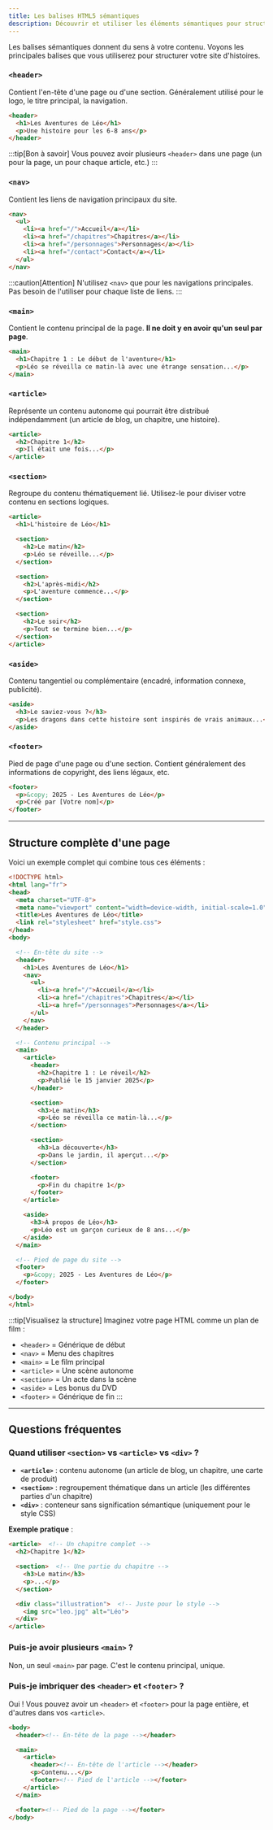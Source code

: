 ```yaml
---
title: Les balises HTML5 sémantiques
description: Découvrir et utiliser les éléments sémantiques pour structurer vos pages
---
```


Les balises sémantiques donnent du sens à votre contenu. Voyons les principales balises que vous utiliserez pour structurer votre site d'histoires.

### `<header>`

Contient l'en-tête d'une page ou d'une section. Généralement utilisé pour le logo, le titre principal, la navigation.

```html
<header>
  <h1>Les Aventures de Léo</h1>
  <p>Une histoire pour les 6-8 ans</p>
</header>
```

:::tip[Bon à savoir]
Vous pouvez avoir plusieurs `<header>` dans une page (un pour la page, un pour chaque article, etc.)
:::

### `<nav>`

Contient les liens de navigation principaux du site.

```html
<nav>
  <ul>
    <li><a href="/">Accueil</a></li>
    <li><a href="/chapitres">Chapitres</a></li>
    <li><a href="/personnages">Personnages</a></li>
    <li><a href="/contact">Contact</a></li>
  </ul>
</nav>
```

:::caution[Attention]
N'utilisez `<nav>` que pour les navigations principales. Pas besoin de l'utiliser pour chaque liste de liens.
:::

### `<main>`

Contient le contenu principal de la page. **Il ne doit y en avoir qu'un seul par page**.

```html
<main>
  <h1>Chapitre 1 : Le début de l'aventure</h1>
  <p>Léo se réveilla ce matin-là avec une étrange sensation...</p>
</main>
```

### `<article>`

Représente un contenu autonome qui pourrait être distribué indépendamment (un article de blog, un chapitre, une histoire).

```html
<article>
  <h2>Chapitre 1</h2>
  <p>Il était une fois...</p>
</article>
```

### `<section>`

Regroupe du contenu thématiquement lié. Utilisez-le pour diviser votre contenu en sections logiques.

```html
<article>
  <h1>L'histoire de Léo</h1>

  <section>
    <h2>Le matin</h2>
    <p>Léo se réveille...</p>
  </section>

  <section>
    <h2>L'après-midi</h2>
    <p>L'aventure commence...</p>
  </section>

  <section>
    <h2>Le soir</h2>
    <p>Tout se termine bien...</p>
  </section>
</article>
```

### `<aside>`

Contenu tangentiel ou complémentaire (encadré, information connexe, publicité).

```html
<aside>
  <h3>Le saviez-vous ?</h3>
  <p>Les dragons dans cette histoire sont inspirés de vrais animaux...</p>
</aside>
```

### `<footer>`

Pied de page d'une page ou d'une section. Contient généralement des informations de copyright, des liens légaux, etc.

```html
<footer>
  <p>&copy; 2025 - Les Aventures de Léo</p>
  <p>Créé par [Votre nom]</p>
</footer>
```

---

## Structure complète d'une page

Voici un exemple complet qui combine tous ces éléments :

```html
<!DOCTYPE html>
<html lang="fr">
<head>
  <meta charset="UTF-8">
  <meta name="viewport" content="width=device-width, initial-scale=1.0">
  <title>Les Aventures de Léo</title>
  <link rel="stylesheet" href="style.css">
</head>
<body>

  <!-- En-tête du site -->
  <header>
    <h1>Les Aventures de Léo</h1>
    <nav>
      <ul>
        <li><a href="/">Accueil</a></li>
        <li><a href="/chapitres">Chapitres</a></li>
        <li><a href="/personnages">Personnages</a></li>
      </ul>
    </nav>
  </header>

  <!-- Contenu principal -->
  <main>
    <article>
      <header>
        <h2>Chapitre 1 : Le réveil</h2>
        <p>Publié le 15 janvier 2025</p>
      </header>

      <section>
        <h3>Le matin</h3>
        <p>Léo se réveilla ce matin-là...</p>
      </section>

      <section>
        <h3>La découverte</h3>
        <p>Dans le jardin, il aperçut...</p>
      </section>

      <footer>
        <p>Fin du chapitre 1</p>
      </footer>
    </article>

    <aside>
      <h3>À propos de Léo</h3>
      <p>Léo est un garçon curieux de 8 ans...</p>
    </aside>
  </main>

  <!-- Pied de page du site -->
  <footer>
    <p>&copy; 2025 - Les Aventures de Léo</p>
  </footer>

</body>
</html>
```

:::tip[Visualisez la structure]
Imaginez votre page HTML comme un plan de film :
- `<header>` = Générique de début
- `<nav>` = Menu des chapitres
- `<main>` = Le film principal
- `<article>` = Une scène autonome
- `<section>` = Un acte dans la scène
- `<aside>` = Les bonus du DVD
- `<footer>` = Générique de fin
:::

---

## Questions fréquentes

### Quand utiliser `<section>` vs `<article>` vs `<div>` ?

- **`<article>`** : contenu autonome (un article de blog, un chapitre, une carte de produit)
- **`<section>`** : regroupement thématique dans un article (les différentes parties d'un chapitre)
- **`<div>`** : conteneur sans signification sémantique (uniquement pour le style CSS)

**Exemple pratique** :
```html
<article>  <!-- Un chapitre complet -->
  <h2>Chapitre 1</h2>

  <section>  <!-- Une partie du chapitre -->
    <h3>Le matin</h3>
    <p>...</p>
  </section>

  <div class="illustration">  <!-- Juste pour le style -->
    <img src="leo.jpg" alt="Léo">
  </div>
</article>
```

### Puis-je avoir plusieurs `<main>` ?

Non, un seul `<main>` par page. C'est le contenu principal, unique.

### Puis-je imbriquer des `<header>` et `<footer>` ?

Oui ! Vous pouvez avoir un `<header>` et `<footer>` pour la page entière, et d'autres dans vos `<article>`.

```html
<body>
  <header><!-- En-tête de la page --></header>

  <main>
    <article>
      <header><!-- En-tête de l'article --></header>
      <p>Contenu...</p>
      <footer><!-- Pied de l'article --></footer>
    </article>
  </main>

  <footer><!-- Pied de la page --></footer>
</body>
```